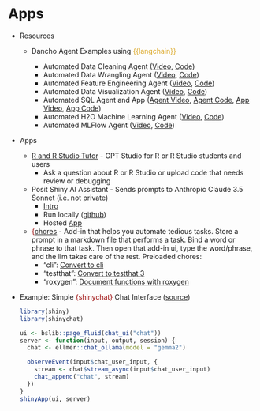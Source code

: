 # Apps {#sec-llms-app .unnumbered}

-   Resources

    -   Dancho Agent Examples using [{{langchain}}]{style="color: goldenrod"}

        -   Automated Data Cleaning Agent ([Video](https://www.youtube.com/watch?v=RUVqPCMXh18&ab_channel=BusinessScience), [Code](https://github.com/business-science/free-ai-tips/tree/master/003_automate_data_cleaning_ai_copilot))
        -   Automated Data Wrangling Agent ([Video](https://www.youtube.com/watch?v=wZD7_8ZreTA&ab_channel=BusinessScience), [Code](https://github.com/business-science/free-ai-tips/tree/master/005_automate_data_wrangling))
        -   Automated Feature Engineering Agent ([Video](https://www.youtube.com/watch?v=x4K7mDCFZVQ&t=5s&ab_channel=BusinessScience), [Code](https://github.com/business-science/free-ai-tips/tree/master/004_automate_feature_engineering_copilot))
        -   Automated Data Visualization Agent ([Video](https://www.youtube.com/watch?v=-cz80KoBdkk), [Code](https://github.com/business-science/free-ai-tips/tree/master/007_automate_data_visualization))
        -   Automated SQL Agent and App ([Agent Video](https://www.youtube.com/watch?v=mYpkqOL1r3A&ab_channel=BusinessScience), [Agent Code](https://github.com/business-science/free-ai-tips/tree/master/008_multiagent_sql_data_analyst), [App Video](https://www.youtube.com/watch?v=fpYu9XRZZNw&ab_channel=BusinessScience), [App Code](https://github.com/business-science/free-ai-tips/tree/master/010_sql_database_agent_app))
        -   Automated H2O Machine Learning Agent ([Video](https://www.youtube.com/watch?v=GMUhdrQs8_A&ab_channel=BusinessScience), [Code](https://github.com/business-science/free-ai-tips/tree/master/009_h2o_machine_learning_agent))
        -   Automated MLFlow Agent ([Video](https://www.youtube.com/watch?v=exTEYfBzxlU&ab_channel=%F0%9F%94%A5MattDancho%F0%9F%94%A5%28BusinessScience%29), [Code](https://github.com/business-science/free-ai-tips/tree/master/011_mlops_mlflow_h2o_agent))

-   Apps

    -   [R and R Studio Tutor](https://chatgpt.com/g/g-iedyANQtM-r-and-r-studio-tutor) - GPT Studio for R or R Studio students and users
        -   Ask a question about R or R Studio or upload code that needs review or debugging
    -   Posit Shiny AI Assistant - Sends prompts to Anthropic Claude 3.5 Sonnet (i.e. not private)
        -   [Intro](https://shiny.posit.co/blog/posts/shiny-assistant/)
        -   Run locally ([github](https://github.com/posit-dev/shiny-assistant))
        -   Hosted [App](https://gallery.shinyapps.io/assistant/)
    -   [{]{style="color: #990000"}[chores](https://simonpcouch.github.io/chores/{style="color: #990000"}[}]{style="color: #990000"}) - Add-in that helps you automate tedious tasks. Store a prompt in a markdown file that performs a task. Bind a word or phrase to that task. Then open that add-in ui, type the word/phrase, and the llm takes care of the rest. Preloaded chores:
        -   ["cli"]{.arg-text}: [Convert to cli](https://simonpcouch.github.io/chores/reference/cli_helper.html)
        -   ["testthat"]{.arg-text}: [Convert to testthat 3](https://simonpcouch.github.io/chores/reference/testthat_helper.html)
        -   ["roxygen"]{.arg-text}: [Document functions with roxygen](https://simonpcouch.github.io/chores/reference/roxygen_helper.html)

-   [Example]{.ribbon-highlight}: Simple [{shinychat}]{style="color: #990000"} Chat Interface ([source](https://masto.machlis.com/@smach/113918164751484290))

    ``` r
    library(shiny)
    library(shinychat)

    ui <- bslib::page_fluid(chat_ui("chat"))
    server <- function(input, output, session) {
      chat <- ellmer::chat_ollama(model = "gemma2")

      observeEvent(input$chat_user_input, {
        stream <- chat$stream_async(input$chat_user_input)
        chat_append("chat", stream)
      })
    }
    shinyApp(ui, server)
    ```
